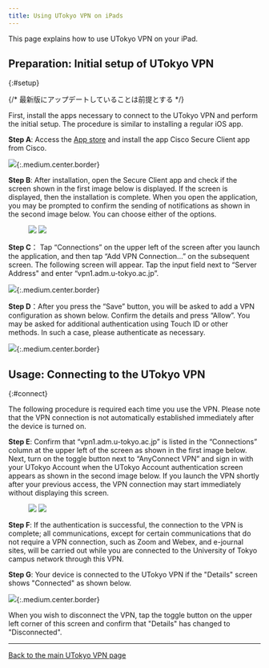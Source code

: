 ```yaml
---
title: Using UTokyo VPN on iPads 
---
```


This page explains how to use UTokyo VPN on your iPad.

<SubpageBeginning />

## Preparation: Initial setup of UTokyo VPN
{:#setup}

{/* 最新版にアップデートしていることは前提とする */}

First, install the apps necessary to connect to the UTokyo VPN and perform the initial setup. The procedure is similar to installing a regular iOS app.

**Step A**: Access the [App store](https://apps.apple.com/us/app/cisco-anyconnect/id1135064690) and install the app Cisco Secure Client app from Cisco.

![](img/ipad01-app-store-anyconnect.png){:.medium.center.border}

**Step B**: After installation, open the Secure Client app and check if the screen shown in the first image below is displayed. If the screen is displayed, then the installation is complete. When you open the application, you may be prompted to confirm the sending of notifications as shown in the second image below. You can choose either of the options.

<figure class="gallery">
  <img src="img/ipad02-install.png" class="border" />
  <img src="img/ipad03-notification.png" class="border" />
</figure>

**Step C**： Tap “Connections” on the upper left of the screen after you launch the application, and then tap “Add VPN Connection...” on the subsequent screen. The following screen will appear. Tap the input field next to “Server Address" and enter “vpn1.adm.u-tokyo.ac.jp”.

![](img/ipad04-add-vpn-connection.png){:.medium.center.border}

**Step D**：After you press the “Save” button, you will be asked to add a VPN configuration as shown below. Confirm the details and press “Allow”. You may be asked for additional authentication using Touch ID or other methods. In such a case, please authenticate as necessary. 

![](img/ipad05-requesting-vpn.png){:.medium.center.border}

## Usage: Connecting to the UTokyo VPN
{:#connect}

The following procedure is required each time you use the VPN. Please note that the VPN connection is not automatically established immediately after the device is turned on.


**Step E**: Confirm that “vpn1.adm.u-tokyo.ac.jp” is listed in the “Connections” column at the upper left of the screen as shown in the first image below. Next, turn on the toggle button next to “AnyConnect VPN” and sign in with your UTokyo Account when the UTokyo Account authentication screen appears as shown in the second image below. If you launch the VPN shortly after your previous access, the VPN connection may start immediately without displaying this screen.

<figure class="gallery">
  <img src="img/ipad06-home-finished-setting.png" class="border" />
  <img src="img/ipad07-anyconnect-authentication.png" class="border" />
</figure>

<HelpSecurityEducation />
<HelpMfa />

**Step F**: If the authentication is successful, the connection to the VPN is complete; all communications, except for certain communications that do not require a VPN connection, such as Zoom and Webex, and e-journal sites, will be carried out while you are connected to the University of Tokyo campus network through this VPN.

**Step G**: Your device is connected to the UTokyo VPN if the "Details" screen shows "Connected" as shown below.

![](img/ipad08-anyconnect-connecting.png){:.medium.center.border}

When you wish to disconnect the VPN, tap the toggle button on the upper left corner of this screen and confirm that "Details" has changed to "Disconnected".

---

[Back to the main UTokyo VPN page](.)
